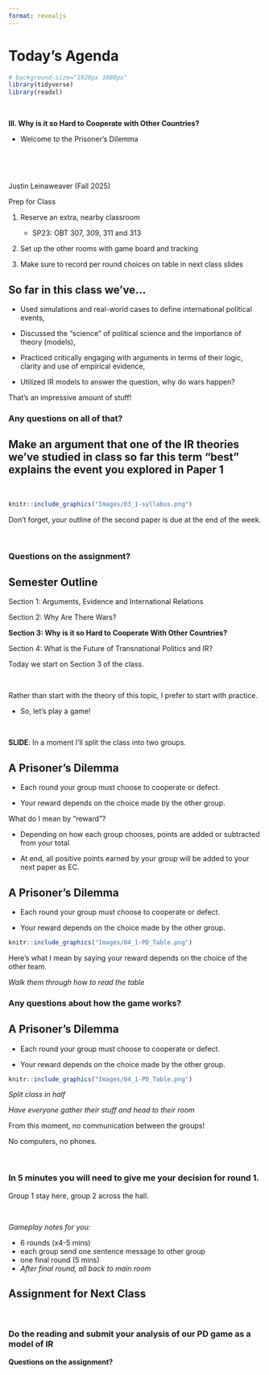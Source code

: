 ```yaml
---
format: revealjs
---
```



# Today's Agenda {background-image="Images/background-worldmap4.png"}

```r
# background-size="1920px 1080px"
library(tidyverse)
library(readxl)
```

<br>

**III. Why is it so Hard to Cooperate with Other Countries?**

- Welcome to the Prisoner's Dilemma

<br>

<br>

::: r-stack
Justin Leinaweaver (Fall 2025)
:::

::: notes
Prep for Class

1. Reserve an extra, nearby classroom
    - SP23: OBT 307, 309, 311 and 313 
    
2. Set up the other rooms with game board and tracking

3. Make sure to record per round choices on table in next class slides
:::



## So far in this class we've... {background-image="Images/background-worldmap4.png" .center}

::: {.incremental}
+ Used simulations and real-world cases to define international political events,

+ Discussed the "science" of political science and the importance of theory (models),

+ Practiced critically engaging with arguments in terms of their logic, clarity and use of empirical evidence,

+ Utilized IR models to answer the question, why do wars happen?
:::

::: notes
That's an impressive amount of stuff!

### Any questions on all of that?
:::


## Make an argument that one of the IR theories we've studied in class so far this term **"best"** explains the event you explored in Paper 1 {background-image="Images/background-worldmap4.png" .center}

<br>

```r
knitr::include_graphics("Images/03_1-syllabus.png")
```

::: notes
Don't forget, your outline of the second paper is due at the end of the week.

<br>

### Questions on the assignment?
:::


## Semester Outline {background-image="Images/background-worldmap4.png" .center}

Section 1: Arguments, Evidence and International Relations

Section 2: Why Are There Wars?

**Section 3: Why is it so Hard to Cooperate With Other Countries?**

Section 4: What is the Future of Transnational Politics and IR?

::: notes

Today we start on Section 3 of the class.

<br>

Rather than start with the theory of this topic, I prefer to start with practice.

+ So, let's play a game!

<br>

**SLIDE**: In a moment I'll split the class into two groups.
:::



## A Prisoner's Dilemma {background-image="Images/background-worldmap4.png" .center}

+ Each round your group must choose to cooperate or defect.

+ Your reward depends on the choice made by the other group.

::: notes

What do I mean by "reward"?

- Depending on how each group chooses, points are added or subtracted from your total

- At end, all positive points earned by your group will be added to your next paper as EC.
:::



## A Prisoner's Dilemma {background-image="Images/background-worldmap4.png" .center}

+ Each round your group must choose to cooperate or defect.

+ Your reward depends on the choice made by the other group.

```r
knitr::include_graphics("Images/04_1-PD_Table.png")
```

::: notes

Here's what I mean by saying your reward depends on the choice of the other team.

*Walk them through how to read the table*

### Any questions about how the game works?
:::




## A Prisoner's Dilemma {background-image="Images/background-worldmap4.png" .center}

+ Each round your group must choose to cooperate or defect.

+ Your reward depends on the choice made by the other group.

```r
knitr::include_graphics("Images/04_1-PD_Table.png")
```

::: notes

*Split class in half*

*Have everyone gather their stuff and head to their room*

From this moment, no communication between the groups!

No computers, no phones.

<br>

### In 5 minutes you will need to give me your decision for round 1.

Group 1 stay here, group 2 across the hall.

<br>

*Gameplay notes for you:*

- 6 rounds (x4-5 mins)
- each group send one sentence message to other group
- one final round (5 mins)
- *After final round, all back to main room*
:::


## Assignment for Next Class {background-image="Images/background-blue_triangles.jpg" .center}

<br>

### Do the reading and submit your analysis of our PD game as a model of IR

::: notes

**Questions on the assignment?**

:::